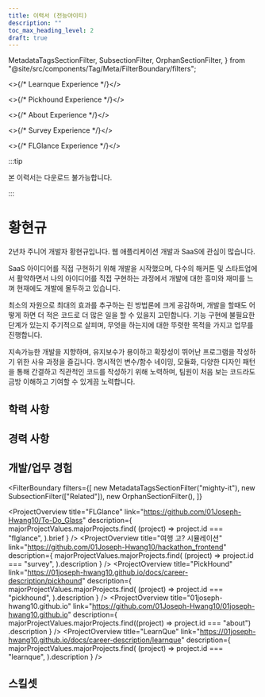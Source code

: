 ```yaml
---
title: 이력서 (전능아이티)
description: ""
toc_max_heading_level: 2
draft: true
---
```



  MetadataTagsSectionFilter,
  SubsectionFilter,
  OrphanSectionFilter,
} from "@site/src/components/Tag/Meta/FilterBoundary/filters";


<>{/* Learnque Experience */}</>


<>{/* Pickhound Experience */}</>


<>{/* About Experience */}</>


<>{/* Survey Experience */}</>


<>{/* FLGlance Experience */}</>


:::tip

본 이력서는 다운로드 불가능합니다.

:::

# 황현규

<Overview />

<section className="introduction" markdown="1">

2년차 주니어 개발자 황현규입니다. 웹 애플리케이션 개발과 SaaS에 관심이 많습니다.

SaaS 아이디어를 직접 구현하기 위해 개발을 시작했으며, 다수의 해커톤 및 스타트업에서 활약하면서 나의 아이디어를 직접 구현하는 과정에서 개발에 대한 흥미와 재미를 느껴 현재에도 개발에 몰두하고 있습니다.

최소의 자원으로 최대의 효과를 추구하는 린 방법론에 크게 공감하며, 개발을 할때도 어떻게 하면 더 적은 코드로 더 많은 일을 할 수 있을지 고민합니다. 기능 구현에 불필요한 단계가 있는지 주기적으로 살피며, 무엇을 하는지에 대한 뚜렷한 목적을 가지고 업무를 진행합니다.

지속가능한 개발을 지향하며, 유지보수가 용이하고 확장성이 뛰어난 프로그램을 작성하기 위한 사유 과정을 즐깁니다. 명시적인 변수/함수 네이밍, 모듈화, 다양한 디자인 패턴을 통해 간결하고 직관적인 코드를 작성하기 위해 노력하며, 팀원이 처음 보는 코드라도 금방 이해하고 기여할 수 있게끔 노력합니다.

</section>

## 학력 사항

<Education />

## 경력 사항

<Experience />

## 개발/업무 경험

<!-- START COMMENT

주요업무
• Saas 서비스 UI/UX 설계/개발
• 웹사이트 설계/개발
• 사내 백오피스 설계/개발
• Git, Slack, Notion을 이용한 협업

자격요건
• HTML(5), CSS, Javascript에 대한 깊은 이해
• React , State 관리 기본지식 보유
• HTTP API 클라이언트 개발 경험
• 기획/디자인/운영 등 다양한 직군과 같이 문제를 정의하고 해결해 나갈 수 있는 협업능력
• UI/UX에 대해 가치를 두고 있는 분

우대사항
• Javascript MV\*, 아키텍쳐에 개발 경험 및 관심
• 백엔드 개발 경험 및 Database에 대한 이해
• 디자인 시스템을 이해하고 디자이너와 협업하여 구축 가능
• 개발 문화와 프로세스를 만들어 보거나 참여한 경험
• 크로스 브라우징 및 반응형 웹에 대한 이해
• MobX 등 State 관리 라이브러리를 활용한 개발 및 운영 경험

END COMMENT-->

<FilterBoundary
  filters={[
    new MetadataTagsSectionFilter("mighty-it"),
    new SubsectionFilter(["Related"]),
    new OrphanSectionFilter(),
  ]}
>
  <ProjectOverview
    title="FLGlance"
    link="https://github.com/01Joseph-Hwang10/To-Do_Glass"
    description={
      majorProjectValues.majorProjects.find(
        (project) => project.id === "flglance",
      ).brief
    }
  />
  <FLGlanceCommon />
  <ProjectOverview
    title="여행 고? 시뮬레이션"
    link="https://github.com/01Joseph-Hwang10/hackathon_frontend"
    description={
      majorProjectValues.majorProjects.find(
        (project) => project.id === "survey",
      ).description
    }
  />
  <SurveyCommon />
  <ProjectOverview
    title="PickHound"
    link="https://01joseph-hwang10.github.io/docs/career-description/pickhound"
    description={
      majorProjectValues.majorProjects.find(
        (project) => project.id === "pickhound",
      ).description
    }
  />
  <AdminDashboard />
  <BannerManager />
  <RecommendationAPI />
  <BanditEngine />
  <PickhoundCommon />
  <ProjectOverview
    title="01joseph-hwang10.github.io"
    link="https://github.com/01Joseph-Hwang10/01joseph-hwang10.github.io"
    description={
      majorProjectValues.majorProjects.find((project) => project.id === "about")
        .description
    }
  />
  <AboutCommon />
  <ProjectOverview
    title="LearnQue"
    link="https://01joseph-hwang10.github.io/docs/career-description/learnque"
    description={
      majorProjectValues.majorProjects.find(
        (project) => project.id === "learnque",
      ).description
    }
  />
  <LearnQueExperience />
</FilterBoundary>

## 스킬셋

<Skillsets />
